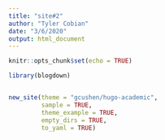```yaml
---
title: "site#2"
author: "Tyler Cobian"
date: "3/6/2020"
output: html_document
---
```


```r
knitr::opts_chunk$set(echo = TRUE)
```


```r
library(blogdown)


new_site(theme = "gcushen/hugo-academic", 
         sample = TRUE, 
         theme_example = TRUE, 
         empty_dirs = TRUE,
         to_yaml = TRUE)


```

